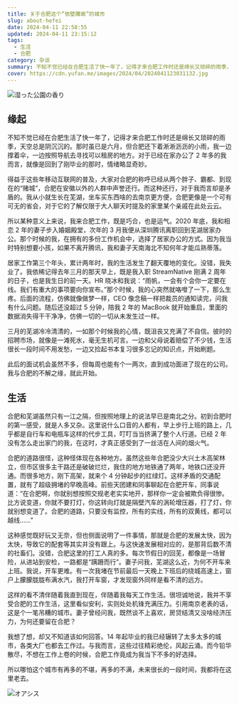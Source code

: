 ```yaml
---
title: 关于合肥这个“依壁雕凿”的城市
slug: about-hefei
date: 2024-04-11 22:58:55
updated: 2024-04-11 23:15:12
tags:
  - 生活
  - 合肥
category: 杂谈
summary: 不知不觉已经在合肥生活了快一年了，记得才来合肥工作时还是绵长又琐碎的雨季，天空总是阴沉沉的。
cover: https://cdn.yufan.me/images/2024/04/2024041123031132.jpg
---
```


![湿った公園の香り](https://cdn.yufan.me/images/2024/04/2024041123031232.jpg)

<MusicPlayer netease={26209670} />

## 缘起

不知不觉已经在合肥生活了快一年了，记得才来合肥工作时还是绵长又琐碎的雨季，天空总是阴沉沉的。那时虽已是六月，但合肥还下着淅淅沥沥的小雨，我一边撑着伞，一边按照导航去寻找可以租房的地方。对于已经在家办公了 2 年多的我而言，就像是回到了刚毕业的那时，情绪略显奇妙。

得益于这些年移动互联网的普及，大家对合肥的称呼已经从两个胖子、霸都、到现在的“赌城”，合肥在安徽以外的人群中声誉还行。而这种还行，对于我而言却是矛盾的。我从小就生长在芜湖，坐车买东西啥的去南京更方便，合肥更像是一个可有可无的省会，对于它的了解仅限于大人聊天时提及的家里某个亲戚在此处云云。

所以某种意义上来说，我来合肥工作，既是巧合，也是运气。2020 年底，我和相恋 2 年的妻子步入婚姻殿堂，次年的 3 月我便从深圳腾讯离职回到芜湖居家办公。那个时候的我，在拥有的多份工作机会中，选择了居家办公的方式。因为我当时特别想要小孩，如果不离开腾讯，我和妻子天南海北不知何年才能瓜熟蒂落。

居家工作第三个年头，累计两年时，我的生活发生了翻天覆地的变化。没错，我失业了。我依稀记得去年三月的那天早上，既是我入职 StreamNative 刚满 2 周年的日子，也是我生日的前一天。HR 晓冰和我说：“雨帆，一会有个会你一定要在线。我们有重大的事项要向你宣布。”那个时候，我的心突然就咯噔了一下，那么生疼。后面的流程，仿佛就像做梦一样，CEO 像念稿一样把裁员的通知读完，问我有什么问题。随后还没超过 5 分钟，陪我 2 年的 MacBook 就开始重启，里面的数据消失得干干净净，仿佛一切的一切从未发生过一样。

三月的芜湖冷冷清清的，一如那个时候我的心情，既沮丧又充满了不自信。彼时的招聘市场，就像是一滩死水，毫无生机可言。一边和父母说着赔偿了不少钱，生活很长一段时间不用发愁，一边又捡起书本复习很多忘记的知识点，开始刷题。

此后的面试机会虽然不多，但每周也能有个一两次，直到成功面进了现在的公司。我与合肥的不解之缘，就此开始。

## 生活

合肥和芜湖虽然只有一江之隔，但按照地理上的说法早已是南北之分。初到合肥时的第一感受，就是人多又杂。这里说什么口音的人都有，早上步行上班的路上，几乎都是自行车和电瓶车这样的代步工具，叮叮当当挤满了整个人行道。已经 2 年没有怎么走出家门的我，在这时，才真正感受到了一丝活在人间的烟火气。

合肥的道路很怪，这种怪体现在各种地方。虽然这些年合肥没少大兴土木高架林立，但市区很多主干路还是破破烂烂，我住的地方地铁通了两年，地铁口还没开通。而很多地方，刚下高架，就来个 4 分钟起步的红绿灯。这样矛盾的交通配置，就有了超级拥堵的早晚高峰。前些天团建和同事聊起在合肥开车，同事说道：“在合肥啊，你就别想按照交规老老实实地开，那样你一定会被欺负得很惨。比方说变道，你就不要打灯，你这转向灯就是隔壁汽车的涡轮增压器，打了灯，你就别想变道了。合肥的道路，只要没有监控，所有的实线，所有的双黄线，都可以越线……”

这种感觉既好玩又无奈，但也侧面说明了一件事情，那就是合肥的发展太快，因为太快，导致它的配套等其实并没有跟上。与这快速发展相对应的，是那背后数不清的社畜们。没错，合肥这里的打工人真的多。每次节假日的回芜，都像是一场冒险，从进站到安检，一路都是“蹒跚而行”。妻子问我，芜湖这么近，为何不开车来上班。我说，开车更难。有一次我堵在节前最后一天晚上下班后的绕城高速上，窗户上朦朦胧胧布满水汽，我打开车窗，才发现窗外同样是看不清的远方。

这样的看不清伴随着我直到现在，伴随着我每天工作生活。很坦诚地说，我并不享受合肥的工作生活，这里看似安利，实则处处机锋充满压力。引用南京老表的话，这是个一笔吊糟的城市。妻子曾经问我，既然谈不上喜欢，房贷结清又没啥经济压力，为何还要留在合肥？

我想了想，却又不知道该如何回答。14 年起毕业的我已经辗转了太多太多的城市，各类大厂也都去工作过。与我而言，这些过往精彩绝伦，风起云涌。而今铅华散尽，不想在工作上卷的时候，合肥工作竟成为我当下不多的好选择。

所以哪怕这个城市有再多的不堪，再多的不满，未来很长的一段时间，我都将在这里老去。

![オアシス](https://cdn.yufan.me/images/2024/04/2024041123031192.jpg)
